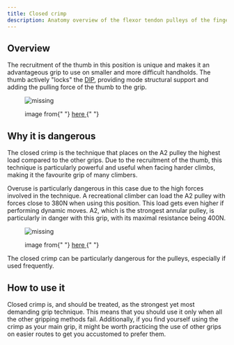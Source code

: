 ```yaml
---
title: Closed crimp
description: Anatomy overview of the flexor tendon pulleys of the finger
---
```



## Overview

The recruitment of the thumb in this position is unique and makes it an advantageous grip to use on smaller and more difficult handholds. The thumb actively "locks" the [DIP](/anatomy/bones), providing mode structural support and adding the pulling force of the thumb to the grip.

<figure>
  <img src={ClosedCrimp} alt="missing" />
  <figcaption>
    <p>
      image from{" "}
      <a href="https://chrisnealphysio.wordpress.com/2016/06/29/crimpin-aint-easy/">
        here
      </a>{" "}
    </p>
  </figcaption>
</figure>

## Why it is dangerous

The closed crimp is the technique that places on the A2 pulley the highest load compared to the other grips. Due to the recruitment of the thumb, this technique is particularly powerful and useful when facing harder climbs, making it the favourite grip of many climbers.

Overuse is particularly dangerous in this case due to the high forces involved in the technique. A recreational climber can load the A2 pulley with forces close to 380N when using this position. This load gets even higher if performing dynamic moves. A2, which is the strongest annular pulley, is particularly in danger with this grip, with its maximal resistance being 400N.

<figure>
  <img src={ForcesCrimp} alt="missing" />
  <figcaption>
    <p>
      image from{" "}
      <a href="https://link.springer.com/chapter/10.1007/978-3-030-02134-4_5">
        here
      </a>{" "}
    </p>
  </figcaption>
</figure>

The closed crimp can be particularly dangerous for the pulleys, especially if used frequently.

## How to use it

Closed crimp is, and should be treated, as the strongest yet most demanding grip technique. This means that you should use it only when all the other gripping methods fail. Additionally, if you find yourself using the crimp as your main grip, it might be worth practicing the use of other grips on easier routes to get you accustomed to prefer them.
